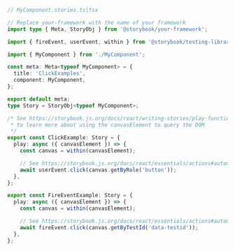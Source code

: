 ```ts
// MyComponent.stories.ts|tsx

// Replace your-framework with the name of your framework
import type { Meta, StoryObj } from '@storybook/your-framework';

import { fireEvent, userEvent, within } from '@storybook/testing-library';

import { MyComponent } from './MyComponent';

const meta: Meta<typeof MyComponent> = {
  title: 'ClickExamples',
  component: MyComponent,
};

export default meta;
type Story = StoryObj<typeof MyComponent>;

/* See https://storybook.js.org/docs/react/writing-stories/play-function#working-with-the-canvas
 * to learn more about using the canvasElement to query the DOM
 */
export const ClickExample: Story = {
  play: async ({ canvasElement }) => {
    const canvas = within(canvasElement);

    // See https://storybook.js.org/docs/react/essentials/actions#automatically-matching-args to learn how to setup logging in the Actions panel
    await userEvent.click(canvas.getByRole('button'));
  },
};

export const FireEventExample: Story = {
  play: async ({ canvasElement }) => {
    const canvas = within(canvasElement);

    // See https://storybook.js.org/docs/react/essentials/actions#automatically-matching-args to learn how to setup logging in the Actions panel
    await fireEvent.click(canvas.getByTestId('data-testid'));
  },
};
```
